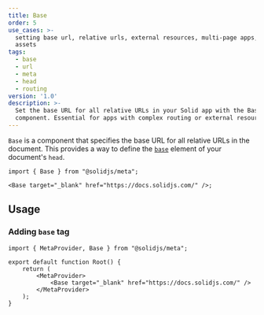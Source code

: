 ```yaml
---
title: Base
order: 5
use_cases: >-
  setting base url, relative urls, external resources, multi-page apps, cdn
  assets
tags:
  - base
  - url
  - meta
  - head
  - routing
version: '1.0'
description: >-
  Set the base URL for all relative URLs in your Solid app with the Base
  component. Essential for apps with complex routing or external resources.
---
```


`Base` is a component that specifies the base URL for all relative URLs in the document.
This provides a way to define the [`base`](https://developer.mozilla.org/en-US/docs/Web/HTML/Element/base) element of your document's `head`.

```tsx twoslash
import { Base } from "@solidjs/meta";

<Base target="_blank" href="https://docs.solidjs.com/" />;
```

## Usage

### Adding `base` tag

```tsx twoslash
import { MetaProvider, Base } from "@solidjs/meta";

export default function Root() {
	return (
		<MetaProvider>
			<Base target="_blank" href="https://docs.solidjs.com/" />
		</MetaProvider>
	);
}
```
